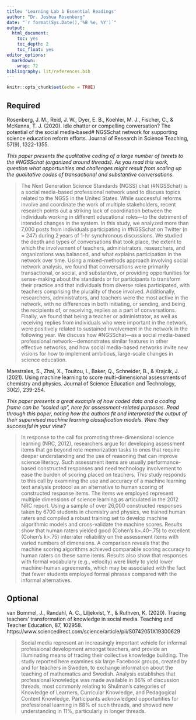 ```yaml
---
title: 'Learning Lab 1 Essential Readings'
author: "Dr. Joshua Rosenberg"
date: "`r format(Sys.Date(),'%B %e, %Y')`"
output:
  html_document:
    toc: yes
    toc_depth: 2
    toc_float: yes
editor_options:
  markdown:
    wrap: 72
bibliography: lit/references.bib
---
```


```r
knitr::opts_chunk$set(echo = TRUE)
```

## Required

Rosenberg, J. M., Reid, J. W., Dyer, E. B., Koehler, M. J., Fischer, C., & McKenna, T. J. (2020). Idle chatter or compelling conversation? The potential of the social media‐based# NGSSchat network for supporting science education reform efforts. Journal of Research in Science Teaching, 57(9), 1322-1355.

*This paper presents the qualitative coding of a large number of tweets to the #NGSSchat (organized around threads). As you read this work, question what opportunities and challenges might result from scaling up the qualitative codes of transactional and substantive conversations.*

> The Next Generation Science Standards (NGSS) chat (#NGSSchat) is a social media-based professional network used to discuss topics related to the NGSS in the United States. While successful reforms involve and coordinate the work of multiple stakeholders, recent research points out a striking lack of coordination between the individuals working in different educational roles—to the detriment of intended changes in the system. In this study, we analyzed more than 7,000 posts from individuals participating in #NGSSchat on Twitter (n = 247) during 2 years of 1-hr synchronous discussions. We studied the depth and types of conversations that took place, the extent to which the involvement of teachers, administrators, researchers, and organizations was balanced, and what explains participation in the network over time. Using a mixed-methods approach involving social network analysis, we found that conversations were primarily transactional, or social, and substantive, or providing opportunities for sense-making about the standards or for participants to transform their practice and that individuals from diverse roles participated, with teachers comprising the plurality of those involved. Additionally, researchers, administrators, and teachers were the most active in the network, with no differences in both initiating, or sending, and being the recipients of, or receiving, replies as a part of conversations. Finally, we found that being a teacher or administrator, as well as receiving replies from individuals who were important in the network, were positively related to sustained involvement in the network in the following year. We discuss how #NGSSchat—as a social media-based professional network—demonstrates similar features in other effective networks, and how social media-based networks invite new visions for how to implement ambitious, large-scale changes in science education.

Maestrales, S., Zhai, X., Touitou, I., Baker, Q., Schneider, B., & Krajcik, J. (2021). Using machine learning to score multi-dimensional assessments of chemistry and physics. Journal of Science Education and Technology, 30(2), 239-254.

*This paper presents a great example of how coded data and a coding frame can be "scaled up", here for assessment-related purposes. Read through this paper, noting how the authors fit and interpreted the output of their supervised machine learning classification models. Were they successful in your view?*

> In response to the call for promoting three-dimensional science learning (NRC, 2012), researchers argue for developing assessment items that go beyond rote memorization tasks to ones that require deeper understanding and the use of reasoning that can improve science literacy. Such assessment items are usually performance-based constructed responses and need technology involvement to ease the burden of scoring placed on teachers. This study responds to this call by examining the use and accuracy of a machine learning text analysis protocol as an alternative to human scoring of constructed response items. The items we employed represent multiple dimensions of science learning as articulated in the 2012 NRC report. Using a sample of over 26,000 constructed responses taken by 6700 students in chemistry and physics, we trained human raters and compiled a robust training set to develop machine algorithmic models and cross-validate the machine scores. Results show that human raters yielded good (Cohen’s k=.40–.75) to excellent (Cohen’s k>.75) interrater reliability on the assessment items with varied numbers of dimensions. A comparison reveals that the machine scoring algorithms achieved comparable scoring accuracy to human raters on these same items. Results also show that responses with formal vocabulary (e.g., velocity) were likely to yield lower machine-human agreements, which may be associated with the fact that fewer students employed formal phrases compared with the informal alternatives.

## Optional

van Bommel, J., Randahl, A. C., Liljekvist, Y., & Ruthven, K. (2020). Tracing teachers’ transformation of knowledge in social media. Teaching and Teacher Education, 87, 102958. https://www.sciencedirect.com/science/article/pii/S0742051X19300629

> Social media represent an increasingly important vehicle for informal professional development amongst teachers, and provide an illuminating means of tracing their collective knowledge building. The study reported here examines six large Facebook groups, created by and for teachers in Sweden, to exchange information about the teaching of mathematics and Swedish. Analysis establishes that professional knowledge was made available in 86% of discussion threads, most commonly relating to Shulman’s categories of Knowledge of Learners, Curricular Knowledge, and Pedagogical Content Knowledge. Participants acknowledged opportunities for professional learning in 88% of such threads, and showed new understanding in 11%, particularly in longer threads.


